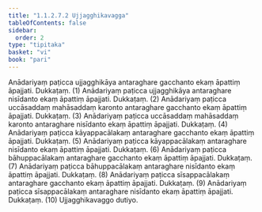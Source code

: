 ```yaml
---
title: "1.1.2.7.2 Ujjagghikavagga"
tableOfContents: false
sidebar:
  order: 2
type: "tipitaka"
basket: "vi"
book: "pari"
---
```



<DynamicBreadcrumb />

<Division number="176" book="pari" e="ch" v="5" p="74">

<Paragraph number="502" book="pari">
Anādariyaṃ paṭicca ujjagghikāya antaraghare gacchanto ekaṃ āpattiṃ āpajjati. Dukkaṭaṃ. (1)
</Paragraph>

<Paragraph number="503" book="pari">
Anādariyaṃ paṭicca ujjagghikāya antaraghare nisīdanto ekaṃ āpattiṃ āpajjati. Dukkaṭaṃ. (2)
</Paragraph>

<Paragraph number="504" book="pari">
Anādariyaṃ paṭicca uccāsaddaṃ mahāsaddaṃ karonto antaraghare gacchanto ekaṃ āpattiṃ āpajjati. Dukkaṭaṃ. (3)
</Paragraph>

<Paragraph number="505" book="pari">
Anādariyaṃ paṭicca uccāsaddaṃ mahāsaddaṃ karonto antaraghare nisīdanto ekaṃ āpattiṃ āpajjati. Dukkaṭaṃ. (4)
</Paragraph>

<Paragraph number="506" book="pari">
Anādariyaṃ paṭicca kāyappacālakaṃ antaraghare gacchanto ekaṃ āpattiṃ āpajjati. Dukkaṭaṃ. (5)
</Paragraph>

<Paragraph number="507" book="pari">
Anādariyaṃ paṭicca kāyappacālakaṃ antaraghare nisīdanto ekaṃ āpattiṃ āpajjati. Dukkaṭaṃ. (6)
</Paragraph>

<Paragraph number="508" book="pari">
Anādariyaṃ paṭicca bāhuppacālakaṃ antaraghare gacchanto ekaṃ āpattiṃ āpajjati. Dukkaṭaṃ. (7)
</Paragraph>

<Paragraph number="509" book="pari">
Anādariyaṃ paṭicca bāhuppacālakaṃ antaraghare nisīdanto ekaṃ āpattiṃ āpajjati. Dukkaṭaṃ. (8)
</Paragraph>

<Paragraph number="510" book="pari">
Anādariyaṃ paṭicca sīsappacālakaṃ antaraghare gacchanto ekaṃ āpattiṃ āpajjati. Dukkaṭaṃ. (9)
</Paragraph>

<Paragraph number="511" book="pari">
Anādariyaṃ paṭicca sīsappacālakaṃ antaraghare nisīdanto ekaṃ āpattiṃ āpajjati. Dukkaṭaṃ. (10)

</Paragraph>
</Division>

<Paragraph number="512" type="center" book="pari">
Ujjagghikavaggo dutiyo.
</Paragraph>